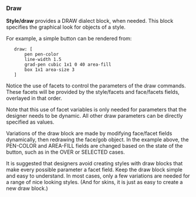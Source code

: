 ===Draw===

'''Style/draw''' provides a DRAW dialect block, when needed. This block specifies the graphical look for objects of a style.

For example, a simple button can be rendered from:

    draw: [
        pen pen-color
        line-width 1.5
        grad-pen cubic 1x1 0 40 area-fill
        box 1x1 area-size 3
    ]

Notice the use of facets to control the parameters of the draw commands. These facets will be provided by the style/facets and face/facets fields, overlayed in that order.

Note that this use of facet variables is only needed for parameters that the designer needs to be dynamic. All other draw parameters can be directly specified as values.

Variations of the draw block are made by modifying face/facet fields dynamically, then redrawing the face/gob object. In the example above, the PEN-COLOR and AREA-FILL fields are changed based on the state of the button, such as in the OVER or SELECTED cases.

It is suggested that designers avoid creating styles with draw blocks that make every possible parameter a facet field. Keep the draw block simple and easy to understand. In most cases, only a few variations are needed for a range of nice looking styles. (And for skins, it is just as easy to create a new draw block.)
